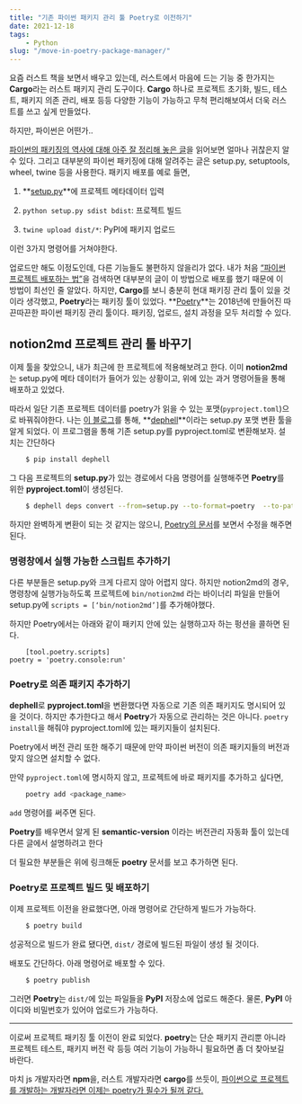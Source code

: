 ```yaml
---
title: "기존 파이썬 패키지 관리 툴 Poetry로 이전하기"
date: 2021-12-18
tags:
	- Python
slug: "/move-in-poetry-package-manager/"
---
```

요즘 러스트 책을 보면서 배우고 있는데, 러스트에서 마음에 드는 기능 중 한가지는 **Cargo**라는 러스트 패키지 관리 도구이다. **Cargo** 하나로 프로젝트 초기화, 빌드, 테스트, 패키지 의존 관리, 배포 등등 다양한 기능이 가능하고 무척 편리해보여서 더욱 러스트를 쓰고 싶게 만들었다.

하지만, 파이썬은 어떤가..

[파이썬의 패키징의 역사에 대해 아주 잘 정리해 놓은 글](https://ryanking13.github.io/2021/07/11/python-packaging.html)을 읽어보면 얼마나 귀찮은지 알 수 있다. 그리고 대부분의 파이썬 패키징에 대해 알려주는 글은 setup.py, setuptools, wheel, twine 등을 사용한다. 패키지 배포를 예로 들면,

1. **[setup.py](http://setup.py)**에 프로젝트 메타데이터 입력

1. `python setup.py sdist bdist`: 프로젝트 빌드

1. `twine upload dist/*`: PyPI에 패키지 업로드

이런 3가지 명령어를 거쳐야한다.

업로드만 해도 이정도인데, 다른 기능들도 불편하지 않을리가 없다. 내가 처음 <u>“파이썬 프로젝트 배포하는 법”</u>을 검색하면 대부분의 글이 이 방법으로 배포를 했기 때문에 이 방법이 최선인 줄 알았다. 하지만, **Cargo**를 보니 충분히 현대 패키징 관리 툴이 있을 것이라 생각했고, **Poetry**라는 패키징 툴이 있었다. **[Poetry](https://github.com/python-poetry/poetry)**는 2018년에 만들어진 따끈따끈한 파이썬 패키징 관리 툴이다. 패키징, 업로드, 설치 과정을 모두 처리할 수 있다. 

## notion2md 프로젝트 관리 툴 바꾸기

이제 툴을 찾았으니, 내가 최근에 한 프로젝트에 적용해보려고 한다. 이미 **notion2md**는 setup.py에 메타 데이터가 들어가 있는 상황이고, 위에 있는 과거 명령어들을 통해 배포하고 있었다.

따라서 일단 기존 프로젝트 데이터를 poetry가 읽을 수 있는 포맷(`pyproject.toml`)으로 바꿔줘야한다. 나는 [이 블로그](https://browniebroke.com/blog/convert-requirements-to-pyproject/)를 통해, **[dephell](https://dephell.readthedocs.io/cmd-deps-convert.html)**이라는 setup.py 포맷 변환 툴을 알게 되었다. 이 프로그램을 통해 기존 setup.py를 pyproject.toml로 변환해보자. 설치는 간단하다

```bash
	$ pip install dephell
```

그 다음 프로젝트의 **setup.py**가 있는 경로에서 다음 명령어를 실행해주면 **Poetry**를 위한 **pyproject.toml**이 생성된다.

```bash
	$ dephell deps convert --from=setup.py --to-format=poetry  --to-path=pyproject.toml
```

하지만 완벽하게 변환이 되는 것 같지는 않으니, [Poetry의 문서](https://python-poetry.org/docs/pyproject/)를 보면서 수정을 해주면 된다.

### 명령창에서 실행 가능한 스크립트 추가하기

다른 부분들은 setup.py와 크게 다르지 않아 어렵지 않다. 하지만 notion2md의 경우, 명령창에 실행가능하도록 프로젝트에 `bin/notion2md` 라는 바이너리 파일을 만들어 setup.py에 `scripts = [‘bin/notion2md’]`를 추가해야했다. 

하지만 Poetry에서는 아래와 같이 패키지 안에 있는 실행하고자 하는 펑션을 콜하면 된다.

```plain text
	[tool.poetry.scripts]
poetry = 'poetry.console:run'
```

### Poetry로 의존 패키지 추가하기

**dephell**로 **pyproject.toml**을 변환했다면 자동으로 기존 의존 패키지도 명시되어 있을 것이다. 하지만 추가한다고 해서 **Poetry**가 자동으로 관리하는 것은 아니다. `poetry install`을 해줘야 pyproject.toml에 있는 패키지들이 설치된다. 

Poetry에서 버전 관리 또한 해주기 때문에 만약 파이썬 버전이 의존 패키지들의 버전과 맞지 않으면 설치할 수 없다.

만약 `pyproject.toml`에 명시하지 않고, 프로젝트에 바로 패키지를 추가하고 싶다면,

```bash
	poetry add <package_name>
```

`add` 명령어를 써주면 된다. 

**Poetry**를 배우면서 알게 된 **semantic-version** 이라는 버전관리 자동화 툴이 있는데 다른 글에서 설명하려고 한다

더 필요한 부분들은 위에 링크해둔 **poetry** 문서를 보고 추가하면 된다.

### Poetry로 프로젝트 빌드 및 배포하기

이제 프로젝트 이전을 완료했다면, 아래 명령어로 간단하게 빌드가 가능하다.

```bash
	$ poetry build
```

성공적으로 빌드가 완료 됐다면, `dist/` 경로에 빌드된 파일이 생성 될 것이다.

배포도 간단하다. 아래 명령어로 배포할 수 있다.

```bash
	$ poetry publish
```

그러면 **Poetry**는 `dist/`에 있는 파일들을 **PyPI** 저장소에 업로드 해준다. 물론, **PyPI** 아이디와 비밀번호가 있어야 업로드가 가능하다.

---

이로써 프로젝트 패키징 툴 이전이 완료 되었다. **poetry**는 단순 패키지 관리뿐 아니라 프로젝트 테스트, 패키지 버전 락 등등 여러 기능이 가능하니 필요하면 좀 더 찾아보길 바란다.

마치 js 개발자라면 **npm**을, 러스트 개발자라면 **cargo**를 쓰듯이, <u>파이썬으로 프로젝트를 개발하는 개발자라면 이제는 poetry가 필수가 될꺼 같다.</u> 

